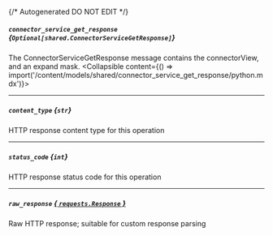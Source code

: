{/* Autogenerated DO NOT EDIT  */}

##### `connector_service_get_response` *{`Optional[shared.ConnectorServiceGetResponse]`}*
The ConnectorServiceGetResponse message contains the connectorView, and an expand mask.
<Collapsible content={() => import('/content/models/shared/connector_service_get_response/python.mdx')}>
</Collapsible>

---
##### `content_type` *{`str`}*
HTTP response content type for this operation

---
##### `status_code` *{`int`}*
HTTP response status code for this operation

---
##### `raw_response` [*{ `requests.Response` }*](https://requests.readthedocs.io/en/latest/api/#requests.Response)
Raw HTTP response; suitable for custom response parsing

